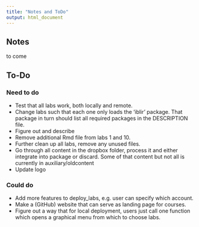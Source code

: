 ```yaml
---
title: "Notes and ToDo"
output: html_document
---
```


## Notes

to come



## To-Do

### Need to do

* Test that all labs work, both locally and remote.
* Change labs such that each one only loads the 'iblir' package. That package in turn should list all required packages in the DESCRIPTION file.
* Figure out and describe 
* Remove additional Rmd file from labs 1 and 10.
* Further clean up all labs, remove any unused files. 
* Go through all content in the dropbox folder, process it and either integrate into package or discard. Some of that content but not all is currently in auxiliary/oldcontent
* Update logo


### Could do

* Add more features to deploy_labs, e.g. user can specify which account.
* Make a (GitHub) website that can serve as landing page for courses.
* Figure out a way that for local deployment, users just call one function which opens a graphical menu from which to choose labs.
